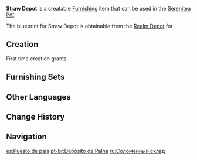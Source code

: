 {{Furnishing Infobox
|id             = 370102
|image          = Item Straw Depot.png
|category       = Building
|subcategory    = Liyue
|quality        = 2
|adeptal_energy = 30
|load           = 110
|reduced_load   = 80
|description    = A small wooden shed on a raised foundation created specifically to store dry goods.<br />However, the work of the merchants and builders alike will come to naught were this building to be accosted by Hydro Slimes.
|blueprint      = Realm Depot
}}
'''Straw Depot''' is a creatable [[Furnishing]] item that can be used in the [[Serenitea Pot]].

The blueprint for Straw Depot is obtainable from the [[Realm Depot]] for {{Item|Realm Currency|24|x=80}}.

==Creation==
First time creation grants {{Item|Trust|24|x=30}}.
{{Recipe
|type = Creation
|time = 12h
|Fir Wood = 8
|sort = Fir Wood
}}

==Furnishing Sets==
{{Craft Usage}}

==Other Languages==
{{Other Languages
|en      = Straw Depot
|zhs     = 干草货站
|zhs_rm  = Gāncǎo Huòzhàn
|zht     = 乾草貨站
|zht_rm  = Gāncǎo Huòzhàn
|zh_tl   = 
|ja      = 干し草の貨物倉庫
|ja_rm   = Hoshikusa no Kamotsu Souko
|ja_tl   = 
|ko      = 건초 저장고
|ko_rm   = Geoncho Jeojanggo
|ko_tl   = Hay Storehouse
|es      = Puesto de paja
|es_tl   = Straw Stall
|fr      = Entrepôt ouvert en paille
|fr_tl   = Open Straw Warehouse
|ru      = Соломенный склад
|ru_tl   = Straw Warehouse
|th      = คลังสินค้าหญ้าคา
|th_rm   = 
|th_tl   = 
|vi      = Kho Rơm
|vi_tl   = 
|de      = Strohlager
|de_tl   = Straw Depot
|id      = Depot Jerami
|id_tl   = Hay Depot
|pt      = Depósito de Palha
|pt_tl   = 
|tr      = Hasır Kiler
|tr_tl   = 
|it      = Magazzino in paglia
|it_tl   = 
}}

==Change History==
{{Change History|1.5}}

==Navigation==
{{Furnishing Navbox|exterior}}

[[es:Puesto de paja]]
[[pt-br:Depósito de Palha]]
[[ru:Соломенный склад]]